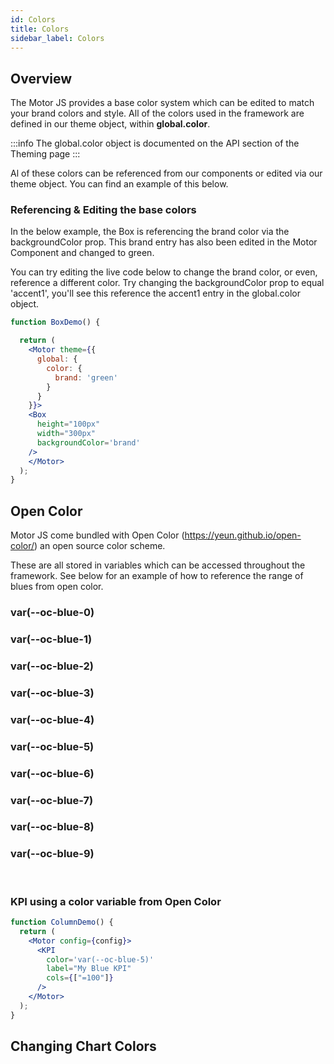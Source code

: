 ```yaml
---
id: Colors
title: Colors
sidebar_label: Colors
---
```


## Overview

The Motor JS provides a base color system which can be edited to match your brand colors and style. 
All of the colors used in the framework are defined in our theme object, within <b>global.color</b>.

:::info
The global.color object is documented on the API section of the Theming page
:::

Al of these colors can be referenced from our components or edited via our theme object. 
You can find an example of this below.


### Referencing & Editing the base colors

In the below example, the Box is referencing the brand color via the backgroundColor prop. 
This brand entry has also been edited in the Motor Component and changed to green.

You can try editing the live code below to change the brand color, or even, reference a different color.
Try changing the backgroundColor prop to equal 'accent1', you'll see this reference the accent1 entry in the global.color object.


```jsx live
function BoxDemo() {

  return (
    <Motor theme={{
      global: {
        color: {
          brand: 'green'
        }
      }
    }}>
    <Box
      height="100px"
      width="300px"
      backgroundColor='brand'
    />
    </Motor>
  );
}
```


## Open Color

Motor JS come bundled with Open Color (https://yeun.github.io/open-color/) an open source color scheme.

These are all stored in variables which can be accessed throughout the framework. See below for an example of how to reference
the range of blues from open color.

<div style={{ display: 'flex', flexWrap: 'wrap' }}>
<div style={{ padding: '20px', margin: '5px', backgroundColor: 'var(--oc-blue-0)' }}>
  <h3>var(--oc-blue-0)</h3>
</div>
<div style={{ padding: '20px', margin: '5px', backgroundColor: 'var(--oc-blue-1)' }}>
  <h3>var(--oc-blue-1)</h3>
</div>
<div style={{ padding: '20px', margin: '5px', backgroundColor: 'var(--oc-blue-2)' }}>
  <h3>var(--oc-blue-2)</h3>
</div>
<div style={{ padding: '20px', margin: '5px', backgroundColor: 'var(--oc-blue-3)' }}>
  <h3>var(--oc-blue-3)</h3>
</div>
<div style={{ padding: '20px', margin: '5px', backgroundColor: 'var(--oc-blue-4)' }}>
  <h3>var(--oc-blue-4)</h3>
</div>
<div style={{ padding: '20px', margin: '5px', backgroundColor: 'var(--oc-blue-5)' }}>
  <h3>var(--oc-blue-5)</h3>
</div>
<div style={{ padding: '20px', margin: '5px', backgroundColor: 'var(--oc-blue-6)' }}>
  <h3>var(--oc-blue-6)</h3>
</div>
<div style={{ padding: '20px', margin: '5px', backgroundColor: 'var(--oc-blue-7)' }}>
  <h3>var(--oc-blue-7)</h3>
</div>
<div style={{ padding: '20px', margin: '5px', backgroundColor: 'var(--oc-blue-8)' }}>
  <h3>var(--oc-blue-8)</h3>
</div>
<div style={{ padding: '20px', margin: '5px', backgroundColor: 'var(--oc-blue-9)' }}>
  <h3>var(--oc-blue-9)</h3>
</div>
</div>

<br />

### KPI using a color variable from Open Color

```jsx live
function ColumnDemo() {
  return (
    <Motor config={config}>
      <KPI
        color='var(--oc-blue-5)'
        label="My Blue KPI"
        cols={["=100"]}
      />
    </Motor>
  );
}
```

## Changing Chart Colors


